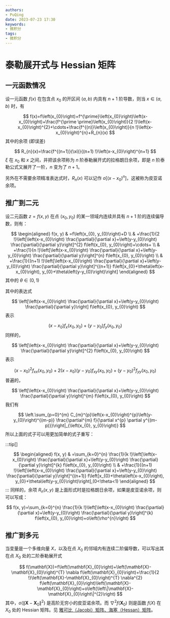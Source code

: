 ```yaml
---
authors:
- PuQing
date: 2023-07-23 17:30
keywords:
- 微积分
tags:
- 微积分
---
```

# 泰勒展开式与 Hessian 矩阵

## 一元函数情况

设一元函数 $f(x)$ 在包含点 $x_{0}$ 的开区间 $(a,b)$ 内具有 $n+1$ 阶导数，则当 $x\in (a,b)$ 时，有

$$
f(x)=f\left(x_{0}\right)+f^{\prime}\left(x_{0}\right)\left(x-x_{0}\right)+\frac{f^{\prime \prime}\left(x_{0}\right)}{2 !}\left(x-x_{0}\right)^{2}+\cdots+\frac{f^{(n)}\left(x_{0}\right)}{n !}\left(x-x_{0}\right)^{n}+R_{n}(x)
$$
其中的余项 (即误差)


<!--truncate-->
$$
R_{n}(x)=\frac{f^{(n+1)}(\xi)}{(n+1) !}\left(x-x_{0}\right)^{n+1}
$$
$\xi$ 在 $x_{0}$ 和 $x$ 之间，并把该余项称为 $n$ 阶泰勒展开式的拉格朗日余项，即是 $n$ 阶泰勒公式又展开了一阶，$n$ 变为了 $n+1$。

另外在不需要余项精准表达式时，$R_{n}(x)$ 可以记作 $o\left[\left(x-x_{0}\right)^{n}\right]$，这被称为皮亚诺余项。

## 推广到二元

设二元函数 $z=f(x,y)$ 在点 $(x_{0},y_{0})$ 的某一领域内连续并具有 $n+1$ 阶的连续偏导数，则有：

$$
\begin{aligned}
f(x, y) & =f\left(x_{0}, y_{0}\right)+D \\
& +\frac{1}{2 !}\left[\left(x-x_{0}\right) \frac{\partial}{\partial x}+\left(y-y_{0}\right) \frac{\partial}{\partial y}\right]^{2} f\left(x_{0}, y_{0}\right)+\cdots+ \\
& +\frac{1}{n !}\left[\left(x-x_{0}\right) \frac{\partial}{\partial x}+\left(y-y_{0}\right) \frac{\partial}{\partial y}\right]^{n} f\left(x_{0}, y_{0}\right) \\
& +\frac{1}{(n+1) !}\left[\left(x-x_{0}\right) \frac{\partial}{\partial x}+\left(y-y_{0}\right) \frac{\partial}{\partial y}\right]^{(n+1)} f\left[x_{0}+\theta\left(x-x_{0}\right), y_{0}+\theta\left(y-y_{0}\right)\right]
\end{aligned}
$$
其中的 $\theta\in(0,1)$

其中的表达式

$$
\left[\left(x-x_{0}\right) \frac{\partial}{\partial x}+\left(y-y_{0}\right) \frac{\partial}{\partial y}\right] f\left(x_{0}, y_{0}\right)
$$
表示

$$
\left(x-x_{0}\right) f_{x}\left(x_{0}, y_{0}\right)+\left(y-y_{0}\right) f_{y}\left(x_{0}, y_{0}\right)
$$
同样的，

$$
\left[\left(x-x_{0}\right) \frac{\partial}{\partial x}+\left(y-y_{0}\right) \frac{\partial}{\partial y}\right]^{2} f\left(x_{0}, y_{0}\right)
$$
表示

$$
\left(x-x_{0}\right)^{2} f_{x x}\left(x_{0}, y_{0}\right)+2\left(x-x_{0}\right)\left(y-y_{0}\right) f_{x y}\left(x_{0}, y_{0}\right)+\left(y-y_{0}\right)^{2} f_{y y}\left(x_{0}, y_{0}\right)
$$
普遍的，

$$
\left[\left(x-x_{0}\right) \frac{\partial}{\partial x}+\left(y-y_{0}\right) \frac{\partial}{\partial y}\right]^{m} f\left(x_{0}, y_{0}\right)
$$
我们有

$$
\left.\sum_{p=0}^{m} C_{m}^{p}\left(x-x_{0}\right)^{p}\left(y-y_{0}\right)^{(m-p)} \frac{\partial^{m} f}{\partial x^{p} \partial y^{(m-p)}}\right|_{\left(x_{0}, y_{0}\right)}
$$
所以上面的式子可以用更加简单的式子重写：

:::tip[]

$$
\begin{aligned}
f(x, y) & =\sum_{k=0}^{n} \frac{1}{k !}\left[\left(x-x_{0}\right) \frac{\partial}{\partial x}+\left(y-y_{0}\right) \frac{\partial}{\partial y}\right]^{k} f\left(x_{0}, y_{0}\right) \\
& +\frac{1}{(n+1) !}\left[\left(x-x_{0}\right) \frac{\partial}{\partial x}+\left(y-y_{0}\right) \frac{\partial}{\partial y}\right]^{(n+1)} f\left[x_{0}+\theta\left(x-x_{0}\right), y_{0}+\theta\left(y-y_{0}\right)\right],(0<\theta<1)
\end{aligned}
$$
:::
同样的，余项 $R_{n}(x,y)$ 是上面形式时是拉格朗日余项，如果是皮亚诺余项，则可以写成：

$$
f(x, y)=\sum_{k=0}^{n} \frac{1}{k !}\left[\left(x-x_{0}\right) \frac{\partial}{\partial x}+\left(y-y_{0}\right) \frac{\partial}{\partial y}\right]^{k} f\left(x_{0}, y_{0}\right)+o\left(\rho^{n}\right)
$$
## 推广到多元

当变量是一个多维向量 $X$，以及在点 $X_{0}$ 的邻域内有连续二阶偏导数，可以写出其在点 $X_{0}$ 处的二阶泰勒展开式

$$
f(\mathbf{X})=f\left(\mathbf{X}_{0}\right)+\left(\mathbf{X}-\mathbf{X}_{0}\right)^{T} \nabla f\left(\mathbf{X}_{0}\right)+\frac{1}{2 !}\left(\mathbf{X}-\mathbf{X}_{0}\right)^{T} \nabla^{2} f\left(\mathbf{X}_{0}\right)\left(\mathbf{X}-\mathbf{X}_{0}\right)+o\left(\left\|\mathbf{X}-\mathbf{X}_{0}\right\|^{2}\right)
$$
其中，$o\left(\left\|\mathbf{X}-\mathbf{X}_{0}\right\|^{2}\right)$ 是高阶无穷小的皮亚诺余项。而 $\nabla^{2} f\left(\mathbf{X}_{0}\right)$ 则是函数 $f(X)$ 在 $X_{0}$ 处的 $\mathrm{Hessian}$ 矩阵。见 [雅可比（Jacobi）矩阵、海塞（Hessan）矩阵](./17d55d61)。
